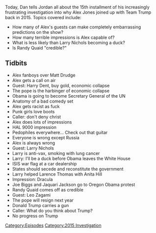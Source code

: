 {{DEFAULTSORT:
    #_EPISODE_0076:October 7-11, 2015
}}{{Episode
    | title             = October 7-11, 2015
    | caption           = [https://knowledgefight.libsyn.com/knowledge-fight-october-7-11-2015 Listen to this episode on Libsyn]
    | episodeNumber     = 76
    | length            = 01:39:27
    | airDate           = August 23, 2017
    | coverageStartDate = October 7, 2015
    | coverageEndDate   = October 11, 2015
    | episodeType       = [[:Category:2015 Investigation|2015 Investigation]]
    | appearance        = [[Harry Dent]], [[Larry Nichols]], [[Clarence Thomas]], [[Anita Hill]], [[Joe Biggs]], [[Jaquari Jackson]], [[Randy Quaid]], [[Leo Zagami]]
    | beverage          = Faygo Arctic Sun
    | oocDrop           = Cut her genitals of with scissors
    | previousEpisode   = [[75: January 7, 2011]]
    | nextEpisode       = [[77: August 23, 2017]]
}}

{{Stub}}

Today, Dan tells Jordan all about the 15th installment of his increasingly frustrating investigation into why Alex Jones joined up with Team Trump back in 2015. Topics covered include:

*How many of Alex's guests can make completely embarrassing predictions on the show?
*How many terrible impressions is Alex capable of?
*What is less likely than Larry Nichols becoming a duck?
*Is Randy Quaid "credible?"

==Tidbits==

*Alex fanboys over Matt Drudge
*Alex gets a call on air
*Guest: Harry Dent, buy gold, economic collapse
*The pope is the harbinger of economic collapse
*Obama is going to become Secretary General of the UN
*Anatomy of a bad comedy set
*Alex gets racist as fuck
*Punk girls love boots
*Caller: don't deny christ
*Alex does lots of impressions
*HAL 9000 impression
*Pedophiles everywhere... Check out that guitar
*Everyone is wrong except Russia
*Alex is always wrong
*Guest: Larry Nichols
*Larry is anti-vax, smoking with lung cancer
*Larry: I'll be a duck before Obama leaves the White House
*ISIS war flag at a car dealership
*States should secede and reconstitute the government
*Larry helped Larence Thomas with Anita Hill
*Impression: Dracula
*Joe Biggs and Jaquari Jackson go to Oregon Obama protest
*Randy Quaid comes off as credible
*Guest: Leo Zagami
*The pope will resign next year
*Donald Trump carries a gun
*Caller: What do you think about Trump?
*No progress on Trump

[[Category:Episodes]]
[[Category:2015 Investigation]]